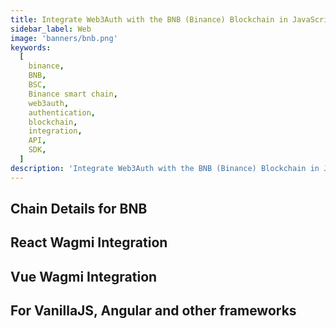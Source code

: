 ```yaml
---
title: Integrate Web3Auth with the BNB (Binance) Blockchain in JavaScript
sidebar_label: Web
image: 'banners/bnb.png'
keywords:
  [
    binance,
    BNB,
    BSC,
    Binance smart chain,
    web3auth,
    authentication,
    blockchain,
    integration,
    API,
    SDK,
  ]
description: 'Integrate Web3Auth with the BNB (Binance) Blockchain in JavaScript | Embedded Wallets'
---
```



<SEO
  title="Integrate Web3Auth with the BNB (Binance) Blockchain in JavaScript"
  description="Integrate Web3Auth with the BNB (Binance) Blockchain in JavaScript | Embedded Wallets"
  image="https://web3auth.io/docs/banners/bnb.png"
  slug="/embedded-wallets/connect-blockchain/evm/bnb/web"
/>

## Chain Details for BNB

<ChainDetailsBNB />

## React Wagmi Integration

<ReactWagmiIntegration />

## Vue Wagmi Integration

<VueWagmiIntegration />

## For VanillaJS, Angular and other frameworks

<JsBlockchainMethods />
